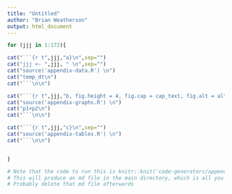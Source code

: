 ```yaml
---
title: "Untitled"
author: "Brian Weatherson"
output: html_document
---
```


```r
for (jjj in 1:172){

cat("```{r t",jjj,"a}\n",sep="")
cat("jjj <- ",jjj, " \n",sep="")
cat("source('appendix-data.R') \n")
cat("temp_dt\n")
cat("```\n\n")

cat("```{r t",jjj,"b, fig.height = 4, fig.cap = cap_text, fig.alt = alt_text}\n",sep="") # Need to add caption and alt-text here, and make sure fig.height is correct
cat("source('appendix-graphs.R') \n")
cat("p1+p2\n")
cat("```\n\n")

cat("```{r t",jjj,"c}\n",sep="")
cat("source('appendix-tables.R') \n")
cat("```\n\n")


}

# Note that the code to run this is knitr::knit('code-generators/appendix-code-generator.Rmd').
# This will produce an md file in the main directory, which is all you need
# Probably delete that md file afterwards
```

